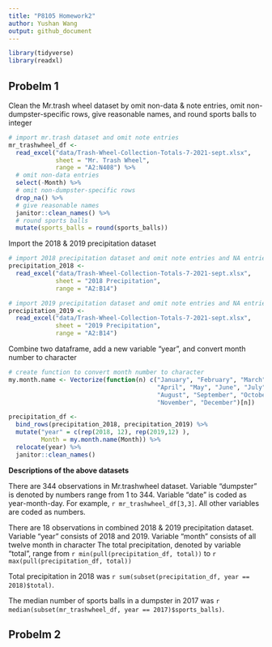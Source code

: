 ```yaml
---
title: "P8105 Homework2"
author: Yushan Wang
output: github_document
---
```


```r
library(tidyverse)
library(readxl)
```

## Probelm 1

Clean the Mr.trash wheel dataset by omit non-data & note entries, omit non-dumpster-specific rows, give reasonable names, and round sports balls to integer

```r
# import mr.trash dataset and omit note entries
mr_trashwheel_df <- 
  read_excel("data/Trash-Wheel-Collection-Totals-7-2021-sept.xlsx", 
             sheet = "Mr. Trash Wheel",
             range = "A2:N408") %>% 
  # omit non-data entries
  select(-Month) %>% 
  # omit non-dumpster-specific rows
  drop_na() %>% 
  # give reasonable names
  janitor::clean_names() %>% 
  # round sports balls
  mutate(sports_balls = round(sports_balls))
```

Import the 2018 & 2019 precipitation dataset

```r
# import 2018 precipitation dataset and omit note entries and NA entries
precipitation_2018 <-
  read_excel("data/Trash-Wheel-Collection-Totals-7-2021-sept.xlsx", 
             sheet = "2018 Precipitation",
             range = "A2:B14")  

# import 2019 precipitation dataset and omit note entries and NA entries
precipitation_2019 <-
  read_excel("data/Trash-Wheel-Collection-Totals-7-2021-sept.xlsx", 
             sheet = "2019 Precipitation",
             range = "A2:B14")  
```

Combine two dataframe, add a new variable "year", and convert month number to character

```r
# create function to convert month number to character
my.month.name <- Vectorize(function(n) c("January", "February", "March", 
                                         "April", "May", "June", "July", 
                                         "August", "September", "October",
                                         "November", "December")[n])

precipitation_df <- 
  bind_rows(precipitation_2018, precipitation_2019) %>% 
  mutate("year" = c(rep(2018, 12), rep(2019,12) ),
         Month = my.month.name(Month)) %>% 
  relocate(year) %>% 
  janitor::clean_names()
```

**Descriptions of the above datasets**

There are 344 observations in Mr.trashwheel dataset.
Variable "dumpster" is denoted by numbers range from 1 to 344.
Variable "date" is coded as year-month-day. For example, `r mr_trashwheel_df[3,3]`.
All other variables are coded as numbers.
 
There are 18 observations in combined 2018 & 2019 precipitation dataset.
Variable "year" consists of 2018 and 2019.
Variable "month" consists of all twelve month in character
The total precipitation, denoted by variable "total", range from `r min(pull(precipitation_df, total))` to `r max(pull(precipitation_df, total))`

Total precipitation in 2018 was `r sum(subset(precipitation_df, year == 2018)$total)`.

The median number of sports balls in a dumpster in 2017 was `r median(subset(mr_trashwheel_df, year == 2017)$sports_balls)`.

## Probelm 2

